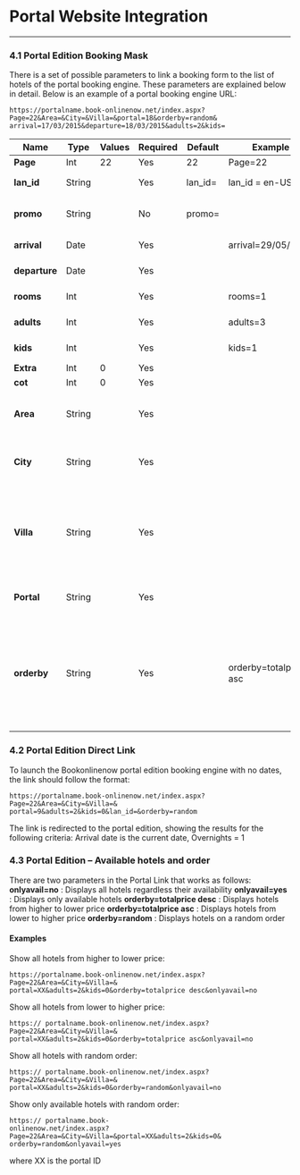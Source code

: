 # Portal Website Integration

---

### 4.1 Portal Edition Booking Mask

There is a set of possible parameters to link a booking form to the list of hotels of the
portal booking engine. These parameters are explained below in detail.
Below is an example of a portal booking engine URL:

```
https://portalname.book-onlinenow.net/index.aspx?Page=22&Area=&City=&Villa=&portal=18&orderby=random&
arrival=17/03/2015&departure=18/03/2015&adults=2&kids=
```

| **Name**      | **Type** | **Values** | **Required** | **Default** | **Example**            | **Notes**                                                                                                    |
| ------------- | -------- | ---------- | ------------ | ----------- | ---------------------- | ------------------------------------------------------------------------------------------------------------ |
| **Page**      | Int      | 22         | Yes          | 22          | Page=22                | Fixed value                                                                                                  |
| **lan_id**    | String   |            | Yes          | lan_id=     | lan_id = en-US         | Selected Language                                                                                            |
| **promo**     | String   |            | No           | promo=      |                        | Promo Code or Agent Code                                                                                     |
| **arrival**   | Date     |            | Yes          |             | arrival=29/05/2013     | Format <br/>dd/MM/yyyy                                                                                       |
| **departure** | Date     |            | Yes          |             |                        | Format <br/>dd/MM/yyyy                                                                                       |
| **rooms**     | Int      |            | Yes          |             | rooms=1                | Number of Rooms                                                                                              |
| **adults**    | Int      |            | Yes          |             | adults=3               | Number of Adults                                                                                             |
| **kids**      | Int      |            | Yes          |             | kids=1                 | Number of Children                                                                                           |
| **Extra**     | Int      | 0          | Yes          |             |                        | Fixed value                                                                                                  |
| **cot**       | Int      | 0          | Yes          |             |                        | Fixed value                                                                                                  |
| **Area**      | String   |            | Yes          |             |                        | Area, acts as a filter leave empty for all areas                                                             |
| **City**      | String   |            | Yes          |             |                        | City, acts as a filter leave empty for all cities                                                            |
| **Villa**     | String   |            | Yes          |             |                        | Hotel name, acts as a filter for selected hotel - Leave empty for all hotels                                 |
| **Portal**    | String   |            | Yes          |             |                        | Portal ID – unique fixed value                                                                               |
| **orderby**   | String   |            | Yes          |             | orderby=totalprice asc | Possible values: totalprice, random, stars <br/>Default is “random”<br/>Asc or Desc can be used in ordering. |

### 4.2 Portal Edition Direct Link

To launch the Bookonlinenow portal edition booking engine with no dates, the link
should follow the format:

```
https://portalname.book-onlinenow.net/index.aspx?Page=22&Area=&City=&Villa=&
portal=9&adults=2&kids=0&lan_id=&orderby=random
```

The link is redirected to the portal edition, showing the results for the following
criteria:
Arrival date is the current date, Overnights = 1

### 4.3 Portal Edition – Available hotels and order

There are two parameters in the Portal Link that works as follows:
**onlyavail=no** : Displays all hotels regardless their availability
**onlyavail=yes** : Displays only available hotels
**orderby=totalprice desc** : Displays hotels from higher to lower price
**orderby=totalprice asc** : Displays hotels from lower to higher price
**orderby=random** : Displays hotels on a random order

#### Examples

Show all hotels from higher to lower price:

```
https://portalname.book-onlinenow.net/index.aspx?Page=22&Area=&City=&Villa=&
portal=XX&adults=2&kids=0&orderby=totalprice desc&onlyavail=no
```

Show all hotels from lower to higher price:

```
https:// portalname.book-onlinenow.net/index.aspx?Page=22&Area=&City=&Villa=&
portal=XX&adults=2&kids=0&orderby=totalprice asc&onlyavail=no
```

Show all hotels with random order:

```
https:// portalname.book-onlinenow.net/index.aspx?Page=22&Area=&City=&Villa=&
portal=XX&adults=2&kids=0&orderby=random&onlyavail=no
```

Show only available hotels with random order:

```
https:// portalname.book-
onlinenow.net/index.aspx?Page=22&Area=&City=&Villa=&portal=XX&adults=2&kids=0&
orderby=random&onlyavail=yes
```

where XX is the portal ID
